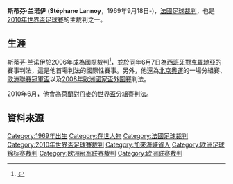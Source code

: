 '''斯蒂芬·兰诺伊''' ('''Stéphane Lannoy'''，1969年9月18日-)，[[法國|法國]][[球證|足球裁判]]，也是[[2010年世界盃足球賽|2010年世界盃足球賽]]的主裁判之一。

== 生涯 ==
斯蒂芬·兰诺伊於2006年成為國際裁判<ref>{{Cite web |url=http://www.fifa.com/aboutfifa/developing/refereeing/association=fra/peoplekind=ref.html |title=FIFA list of French referees |accessdate=2010-06-14 |archive-date=2009-06-13 |archive-url=https://web.archive.org/web/20090613040030/http://www.fifa.com/aboutfifa/developing/refereeing/association=fra/peoplekind=ref.html |dead-url=no }}</ref>，並於同年6月7日為[[西班牙國家足球隊|西班牙]]對[[克羅地亞國家足球隊|克羅地亞]]的賽事判法，這是他首場判法的國際性賽事。另外，他還為[[2008年夏季奧林匹克運動會足球比賽|北京奧運]]的一場分組賽、[[歐洲聯賽冠軍盃|歐洲聯賽冠軍盃]]以及[[2008年歐洲國家盃外圍賽|2008年歐洲國家盃外圍賽]]判法。

2010年6月，他會為[[荷蘭國家足球隊|荷蘭]]對[[丹麥國家足球隊|丹麥]]的[[2010年世界盃足球賽|世界盃]]分組賽判法。

== 資料來源 ==
{{reflist}}

{{DEFAULTSORT:Lannoy, Stephane}}
[[Category:1969年出生|Category:1969年出生]]
[[Category:在世人物|Category:在世人物]]
[[Category:法國足球裁判|Category:法國足球裁判]]
[[Category:2010年世界盃足球賽裁判|Category:2010年世界盃足球賽裁判]]
[[Category:加來海峽省人|Category:加來海峽省人]]
[[Category:欧洲足球锦标赛裁判|Category:欧洲足球锦标赛裁判]]
[[Category:欧洲冠军联赛裁判|Category:欧洲冠军联赛裁判]]
[[Category:欧洲联赛裁判|Category:欧洲联赛裁判]]